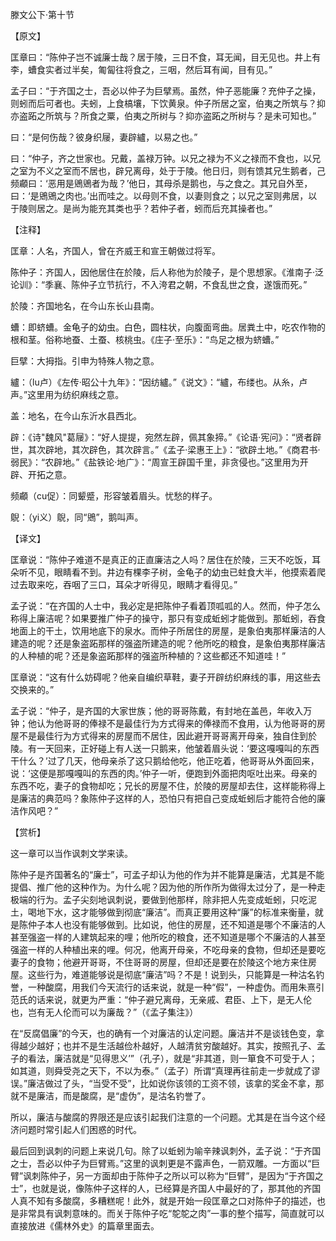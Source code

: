 

滕文公下·第十节

【原文】

匡章曰：“陈仲子岂不诚廉士哉？居于陵，三日不食，耳无闻，目无见也。井上有李，螬食实者过半矣，匍匐往将食之，三咽，然后耳有闻，目有见。”

孟子曰：“于齐国之士，吾必以仲子为巨擘焉。虽然，仲子恶能廉？充仲子之操，则蚓而后可者也。夫蚓，上食槁壤，下饮黄泉。仲子所居之室，伯夷之所筑与？抑亦盗跖之所筑与？所食之粟，伯夷之所树与？抑亦盗跖之所树与？是未可知也。”

曰：“是何伤哉？彼身织屦，妻辟纑，以易之也。”

曰：“仲子，齐之世家也。兄戴，盖禄万钟。以兄之禄为不义之禄而不食也，以兄之室为不义之室而不居也，辟兄离母，处于于陵。他日归，则有馈其兄生鹅者，己频顣曰：‘恶用是鶂鶂者为哉？’他日，其母杀是鹅也，与之食之。其兄自外至，曰：‘是鶂鶂之肉也。’出而哇之。以母则不食，以妻则食之；以兄之室则弗居，以于陵则居之。是尚为能充其类也乎？若仲子者，蚓而后充其操者也。”

【注释】

匡章：人名，齐国人，曾在齐威王和宣王朝做过将军。

陈仲子：齐国人，因他居住在於陵，后人称他为於陵子，是个思想家。《淮南子·泛论训》：“季襄、陈仲子立节抗行，不入洿君之朝，不食乱世之食，遂饿而死。”

於陵：齐国地名，在今山东长山县南。

螬：即蛴螬。金龟子的幼虫。白色，圆柱状，向腹面弯曲。居粪土中，吃农作物的根和茎。俗称地蚕、土蚕、核桃虫。《庄子·至乐》：“鸟足之根为蛴螬。”

巨擘：大拇指。引申为特殊人物之意。

纑：（lu卢）《左传·昭公十九年》：“因纺纑。”《说文》：“纑，布缕也。从糸，卢声。”这里用为纺织麻线之意。

盖：地名，在今山东沂水县西北。

辟：《诗"魏风"葛屦》：“好人提提，宛然左辟，佩其象揥。”《论语·宪问》：“贤者辟世，其次辟地，其次辟色，其次辟言。”《孟子·梁惠王上》：“欲辟土地。”《商君书·弱民》：“农辟地。”《盐铁论·地广》：“周宣王辟国千里，非贪侵也。”这里用为开辟、开拓之意。

频顣（cu促）：同颦蹙，形容皱着眉头。忧愁的样子。

鶃：（yi义）鶃，同“鶂”，鹅叫声。

【译文】

匡章说：“陈仲子难道不是真正的正直廉洁之人吗？居住在於陵，三天不吃饭，耳朵听不见，眼睛看不到。井边有棵李子树，金龟子的幼虫已蛀食大半，他摸索着爬过去取来吃，吞咽了三口，耳朵才听得见，眼睛才看得见。”

孟子说：“在齐国的人士中，我必定是把陈仲子看着顶呱呱的人。然而，仲子怎么称得上廉洁呢？如果要推广仲子的操守，那只有变成蚯蚓才能做到。那蚯蚓，吞食地面上的干土，饮用地底下的泉水。而仲子所居住的房屋，是象伯夷那样廉洁的人建造的呢？还是象盗跖那样的强盗所建造的呢？他所吃的粮食，是象伯夷那样廉洁的人种植的呢？还是象盗跖那样的强盗所种植的？这些都还不知道哇！”

匡章说：“这有什么妨碍呢？他亲自编织草鞋，妻子开辟纺织麻线的事，用这些去交换来的。”

孟子说：“仲子，是齐国的大家世族；他的哥哥陈戴，有封地在盖邑，年收入万钟；他认为他哥哥的俸禄不是最佳行为方式得来的俸禄而不食用，认为他哥哥的房屋不是最佳行为方式得来的房屋而不居住，因此避开哥哥离开母亲，独自住到於陵。有一天回来，正好碰上有人送一只鹅来，他皱着眉头说：‘要这嘎嘎叫的东西干什么？’过了几天，他母亲杀了这只鹅给他吃，他正吃着，他哥哥从外面回来，说：‘这便是那嘎嘎叫的东西的肉。’仲子一听，便跑到外面把肉呕吐出来。母亲的东西不吃，妻子的食物却吃；兄长的房屋不住，於陵的房屋却去住，这样能称得上是廉洁的典范吗？象陈仲子这样的人，恐怕只有把自己变成蚯蚓后才能符合他的廉洁作风吧？”

【赏析】

这一章可以当作讽刺文学来读。

陈仲子是齐国著名的“廉士”，可孟子却认为他的作为并不能算是廉洁，尤其是不能提倡、推广他的这种作为。为什么呢？因为他的所作所为做得太过分了，是一种走极端的行为。孟子尖刻地讽刺说，要做到他那样，除非把人先变成蚯蚓，只吃泥土，喝地下水，这才能够做到彻底“廉洁”。而真正要用这种“廉”的标准来衡量，就是陈仲子本人也没有能够做到。比如说，他住的房屋，还不知道是哪个不廉洁的人甚至强盗一样的人建筑起来的哩；他所吃的粮食，还不知道是哪个不廉洁的人甚至强盗一样的人种植出来的哩。何况，他离开母亲，不吃母亲的食物，但却还是要吃妻子的食物；他避开哥哥，不住哥哥的房屋，但却还是要在於陵这个地方来住房屋。这些行为，难道能够说是彻底“廉洁”吗？不是！说到头，只能算是一种沽名钓誉，一种酸腐，用我们今天流行的话来说，就是一种“假”，一种虚伪。而用朱熹引范氏的话来说，就更为严重：“仲子避兄离母，无亲戚、君臣、上下，是无人伦也，岂有无人伦而可以为廉哉？”（《孟子集注》）

在“反腐倡廉”的今天，也的确有一个对廉洁的认定问题。廉洁并不是谈钱色变，拿得越少越好；也并不是生活越俭朴越好，人越清贫穷酸越好。其实，按照孔子、孟子的看法，廉洁就是“见得思义’”（孔子），就是“非其道，则一箪食不可受于人；如其道，则舜受尧之天下，不以为泰。”（孟子）所谓“真理再往前走一步就成了谬误。”廉洁做过了头，“当受不受”，比如说你该领的工资不领，该拿的奖金不拿，那就不是廉洁，而是酸腐，是“虚伪”，是沽名钓誉了。

所以，廉洁与酸腐的界限还是应该引起我们注意的一个问题。尤其是在当今这个经济问题时常引起人们困惑的时代。

最后回到讽刺的问题上来说几句。除了以蚯蚓为喻辛辣讽刺外，孟子说：“于齐国之士，吾必以仲子为巨臂焉。”这里的讽刺更是不露声色，一箭双雕。一方面以“巨臂”讽刺陈仲子，另一方面却由于陈仲子之所以可以称为“巨臂”，是因为“于齐国之士”，也就是说，像陈仲子这样的人，已经算是齐国人中最好的了，那其他的齐国人真不知有多酸腐，多糟糕呢！此外，就是开始一段匡章之口对陈仲子的描述，也是非常具有讽刺意味的。而关于陈仲子吃“鸵鸵之肉”一事的整个描写，简直就可以直接放进《儒林外史》的篇章里面去。

